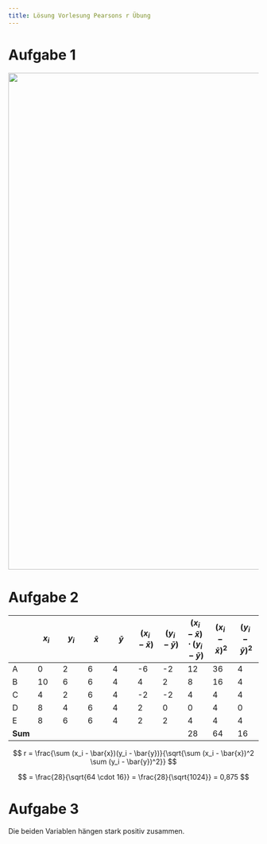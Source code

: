 ```yaml
---
title: Lösung Vorlesung Pearsons r Übung
---
```


# Aufgabe 1

![](scatterplot.jpg){width="1000"}

# Aufgabe 2

|         | $x_i$ | $y_i$ | $\bar{x}$ | $\bar{y}$ | $(x_i - \bar{x})$ | $(y_i - \bar{y})$ | $(x_i - \bar{x}) \cdot (y_i - \bar{y})$ | $(x_i - \bar{x})^2$ | $(y_i - \bar{y})^2$ |
|--------|--------|--------|--------|--------|--------|--------|--------|--------|--------|
| A       | 0     | 2     | 6         | 4         | -6                | -2                | 12                                      | 36                  | 4                   |
| B       | 10    | 6     | 6         | 4         | 4                 | 2                 | 8                                       | 16                  | 4                   |
| C       | 4     | 2     | 6         | 4         | -2                | -2                | 4                                       | 4                   | 4                   |
| D       | 8     | 4     | 6         | 4         | 2                 | 0                 | 0                                       | 4                   | 0                   |
| E       | 8     | 6     | 6         | 4         | 2                 | 2                 | 4                                       | 4                   | 4                   |
| **Sum** |       |       |           |           |                   |                   | 28                                      | 64                  | 16                  |

$$
r = \frac{\sum (x_i - \bar{x})(y_i - \bar{y})}{\sqrt{\sum (x_i - \bar{x})^2 \sum (y_i - \bar{y})^2}}
$$

$$
= \frac{28}{\sqrt{64 \cdot 16}} = \frac{28}{\sqrt{1024}} = 0,875
$$

# Aufgabe 3

Die beiden Variablen hängen stark positiv zusammen.
